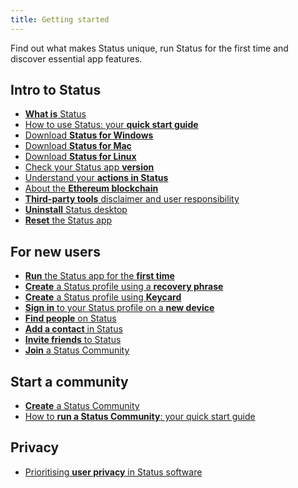 ```yaml
---
title: Getting started
---
```


Find out what makes Status unique, run Status for the first time and discover essential app features.

## Intro to Status

- [**What is** Status](./what-is-status.mdx)
- [How to use Status: your **quick start guide**](./how-to-use-status-your-quick-start-guide.mdx)
- [Download **Status for Windows**](./download-status-for-windows.mdx)
- [Download **Status for Mac**](./download-status-for-mac.mdx)
- [Download **Status for Linux**](./download-status-for-linux.mdx)
- [Check your Status app **version**](./check-your-status-app-version.mdx)
- [Understand your **actions in Status**](./understand-your-actions-in-status.mdx)
- [About the **Ethereum blockchain**](./about-the-ethereum-blockchain.mdx)
- [**Third-party tools** disclaimer and user responsibility](./third-party-tools-disclaimer-and-user-responsibility.mdx)
- [**Uninstall** Status desktop](./uninstall-status-desktop.mdx)
- [**Reset** the Status app](./reset-the-status-app.mdx)

## For new users

- [**Run** the Status app for the **first time**](./run-the-status-app-for-the-first-time.mdx)
- [**Create** a Status profile using a **recovery phrase**](./create-a-status-profile-using-a-recovery-phrase.mdx)
- [**Create** a Status profile using **Keycard**](../keycard/create-a-status-profile-using-keycard.mdx)
- [**Sign in** to your Status profile on a **new device**](../profile/sign-in-to-your-status-profile-on-a-new-device.mdx)
- [**Find people** on Status](./find-people-on-status.mdx)
- [**Add a contact** in Status](../messaging/add-a-contact-in-status.mdx)
- [**Invite friends** to Status](./invite-friends-to-status.mdx)
- [**Join** a Status Community](../communities/join-a-status-community.mdx)

## Start a community

- [**Create** a Status Community](../communities/create-a-status-community.mdx)
- [How to **run a Status Community**: your quick start guide](../communities/how-to-run-a-status-community-your-quick-start-guide.mdx)

## Privacy

- [Prioritising **user privacy** in Status software](./prioritising-user-privacy-in-status-software.mdx)

